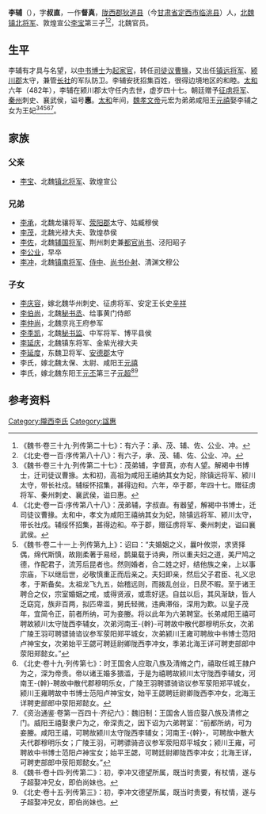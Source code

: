 {{Otheruses|other=名为李辅的其他人物|李輔}}

'''李辅'''（{{bd|436年||482年| |}}），字'''叔直'''，一作'''督真'''，[[陇西郡|陇西郡]][[狄道县|狄道县]]（今[[甘肃省|甘肃省]][[定西市|定西市]][[临洮县|临洮县]]）人，[[北魏|北魏]][[镇北将军|镇北将军]]、敦煌宣公[[李宝_(北魏)|李宝]]第三子<ref>《魏书·卷三十九·列传第二十七》：有六子：承、茂、辅、佐、公业、冲。</ref><ref>《北史·卷一百·序传第八十八》：有六子，承、茂、辅、佐、公业、冲。</ref>，北魏官员。

==生平==
李辅有才具与名望，以[[中书博士|中书博士]]为[[起家官|起家官]]，转任[[司徒议曹掾|司徒议曹掾]]，又出任[[镇远将军|镇远将军]]、[[颍川郡|颍川郡]]太守，兼管[[长社|长社]]的军队防卫。李辅安抚招集百姓，很得边境地区的和睦。[[太和_(北魏)|太和]]六年（482年），李辅在颍川郡太守任内去世，虚岁四十七。朝廷赠予[[征虏将军|征虏将军]]、[[秦州_(古代)|秦州]]刺史、襄武侯，谥号'''惠'''。[[太和_(北魏)|太和]]年间，[[魏孝文帝|魏孝文帝]]元宏为弟弟咸阳王[[元禧|元禧]]娶李辅之女为王妃<ref>《魏书·卷三十九·列传第二十七》：茂弟辅，字督真，亦有人望。解褐中书博士，迁司徒议曹掾。太和初，高祖为咸阳王禧纳其女为妃，除镇远将军、颍川太守，带长社戍。辅绥怀招集，甚得边和。六年，卒于郡，年四十七。赠征虏将军、秦州刺史、襄武侯，谥曰惠。</ref><ref>《北史·卷一百·序传第八十八》：茂弟辅，字叔直。有器望，解褐中书博士，迁司徒议曹掾。太和中，孝文为咸阳王禧纳其女为妃，除镇远将军、颍川太守，带长社戍。辅绥怀招集，甚得边和。卒于郡，赠征虏将军、秦州刺史，谥曰襄武侯。</ref><ref>《魏书·卷二十一上·列传第九上》：诏曰：“夫婚姻之义，曩叶攸崇，求贤择偶，绵代斯慎，故刚柔著于易经，鹊巢载于诗典，所以重夫妇之道，美尸鸠之德，作配君子，流芳后昆者也。然则婚者，合二姓之好，结他族之亲，上以事宗庙，下以继后世，必敬慎重正而后亲之。夫妇即亲，然后父子君臣、礼义忠孝，于斯备矣。太祖龙飞九五，始稽远则，而拨乱创业，日昃不暇。至于诸王聘合之仪，宗室婚姻之戒，或得贤淑，或乖好逑。自兹以后，其风渐缺，皆人乏窈窕，族非百两，拟匹卑滥，舅氏轻微，违典滞俗，深用为歎。以皇子茂年，宜简令正，前者所纳，可为妾媵。将以此年为六弟聘室。长弟咸阳王禧可聘故颍川太守陇西李辅女，次弟河南王-{幹}-可聘故中散代郡穆明乐女，次弟广陵王羽可聘骠骑谘议参军荥阳郑平城女，次弟颍川王雍可聘故中书博士范阳卢神宝女，次弟始平王勰可聘廷尉卿陇西李冲女，季弟北海王详可聘吏部郎中荥阳郑懿女。”</ref><ref>《北史·卷十九·列传第七》：时王国舍人应取八族及清脩之门，禧取任城王隷户为之，深为帝责。帝以诸王婚多猥滥，于是为禧聘故颍川太守陇西李辅女，河南王-{幹}-聘故中散代郡穆明乐女，广陵王羽聘骠骑谘议参军荥阳郑平城女，颍川王雍聘故中书博士范阳卢神宝女，始平王勰聘廷尉卿陇西李冲女，北海王详聘吏部郎中荥阳郑懿女。</ref><ref>《资治通鉴·卷第一百四十·齐纪六》：魏旧制：王国舍人皆应娶八族及清修之门。威阳王禧娶隶户为之，帝深责之，因下诏为六弟聘室：“前都所纳，可为妾媵。咸阳王禧，可聘故颍川太守陇西李辅女；河南王-{幹}-，可聘故中散大夫代郡穆明乐女；广陵王羽，可聘骠骑咨议参军荥阳郑平城女；颍川王雍，可聘故中书博士范阳卢神宝女；始平王勰，可聘廷尉卿陇西李冲女；北海王详，可聘吏部郎中荥阳郑懿女。”</ref>。

==家族==
{{main|陇西李氏世系图}}

===父亲===
*[[李宝_(北魏)|李宝]]、北魏[[镇北将军|镇北将军]]、敦煌宣公

===兄弟===
*[[李承_(北魏)|李承]]，北魏龙骧将军、[[荥阳郡|荥阳郡]]太守、姑臧穆侯
*[[李茂_(北魏)|李茂]]，北魏光禄大夫、敦煌恭侯
*[[李佐_(北魏)|李佐]]，北魏[[辅国将军|辅国将军]]、荆州刺史兼[[都官尚书|都官尚书]]、泾阳昭子
*[[李公业|李公业]]，早卒
*[[李冲_(北魏)|李冲]]，北魏[[镇南将军|镇南将军]]、[[侍中|侍中]]、[[尚书仆射|尚书仆射]]、清渊文穆公

===子女===
*[[李庆容|李庆容]]，嫁北魏华州刺史、征虏将军、安定王长史[[辛祥|辛祥]]		
*[[李伯尚|李伯尚]]，北魏[[秘书丞|秘书丞]]、给事黄门侍郎
*[[李仲尚|李仲尚]]，北魏京兆王府参军		
*[[李季凯|李季凯]]，北魏[[秘书监|秘书监]]、中军将军、博平县侯
*[[李延庆_(北魏)|李延庆]]，北魏镇东将军、金紫光禄大夫
*[[李延度|李延度]]，东魏卫将军、[[安德郡|安德郡]]太守
*李氏，嫁北魏太保、太尉、咸阳王[[元禧|元禧]]
*李氏，嫁北魏东阳王[[元丕|元丕]]第三子[[元超|元超]]<ref>《魏书·卷十四·列传第二》：初，李冲又德望所属，既当时贵要，有杖情，遂与子超娶冲兄女，即伯尚妹也。</ref><ref>《北史·卷十五·列传第三》：初，李冲文德望所属，既当时贵要，有杖情，遂与子超娶冲兄女，即伯尚妹也。</ref>

==参考资料==
{{reflist}}

{{Authority control}}

{{DEFAULTSORT:}}
[[Category:隴西李氏|Category:隴西李氏]]
[[Category:諡惠|Category:諡惠]]